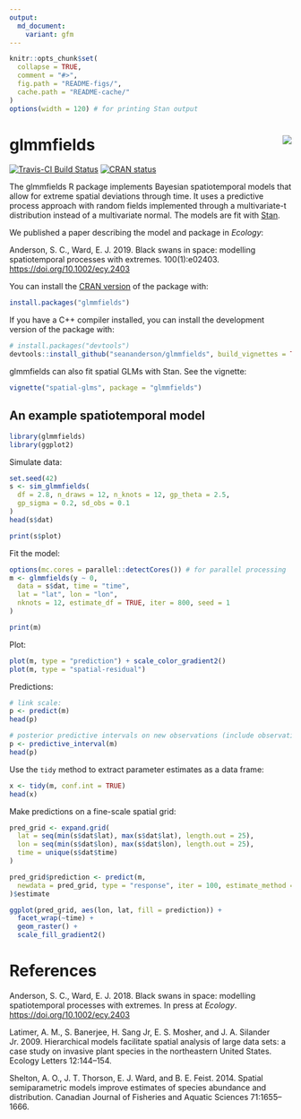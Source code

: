 ```yaml
---
output:
  md_document:
    variant: gfm
---
```


<!-- README.md is generated from README.Rmd. Please edit that file -->

```r
knitr::opts_chunk$set(
  collapse = TRUE,
  comment = "#>",
  fig.path = "README-figs/",
  cache.path = "README-cache/"
)
options(width = 120) # for printing Stan output
```

# glmmfields <img src="inst/logo.png" align="right" />

[![Travis-CI Build Status](https://travis-ci.org/seananderson/glmmfields.svg?branch=master)](https://travis-ci.org/seananderson/glmmfields)
[![CRAN status](https://www.r-pkg.org/badges/version/glmmfields)](https://cran.r-project.org/package=glmmfields)
<!-- [![codecov](https://codecov.io/github/seananderson/glmmfields/branch/master/graphs/badge.svg)](https://codecov.io/github/seananderson/glmmfields) -->

The glmmfields R package implements Bayesian spatiotemporal models that allow for extreme
spatial deviations through time. It uses a predictive process approach with
random fields implemented through a multivariate-t distribution instead of a
multivariate normal. The models are fit with [Stan](http://mc-stan.org/).

We published a paper describing the model and package in *Ecology*:

Anderson, S. C., Ward, E. J. 2019. Black swans in space: modelling
spatiotemporal processes with extremes. 100(1):e02403.
<https://doi.org/10.1002/ecy.2403>

You can install the [CRAN version](https://cran.r-project.org/package=glmmfields) of the package with:

```r
install.packages("glmmfields")
```

If you have a C++ compiler installed, you can install the development version of the package with:

```r
# install.packages("devtools")
devtools::install_github("seananderson/glmmfields", build_vignettes = TRUE)
```

glmmfields can also fit spatial GLMs with Stan. See the vignette:

```r
vignette("spatial-glms", package = "glmmfields")
```

## An example spatiotemporal model

```r
library(glmmfields)
library(ggplot2)
```

Simulate data:

```r
set.seed(42)
s <- sim_glmmfields(
  df = 2.8, n_draws = 12, n_knots = 12, gp_theta = 2.5,
  gp_sigma = 0.2, sd_obs = 0.1
)
head(s$dat)
```

```r
print(s$plot)
```

Fit the model:

```r
options(mc.cores = parallel::detectCores()) # for parallel processing
m <- glmmfields(y ~ 0,
  data = s$dat, time = "time",
  lat = "lat", lon = "lon",
  nknots = 12, estimate_df = TRUE, iter = 800, seed = 1
)
```

```r
print(m)
```

Plot:

```r
plot(m, type = "prediction") + scale_color_gradient2()
plot(m, type = "spatial-residual")
```

Predictions:

```r
# link scale:
p <- predict(m)
head(p)

# posterior predictive intervals on new observations (include observation error):
p <- predictive_interval(m)
head(p)
```

Use the `tidy` method to extract parameter estimates as a data frame:

```r
x <- tidy(m, conf.int = TRUE)
head(x)
```

Make predictions on a fine-scale spatial grid:

```r
pred_grid <- expand.grid(
  lat = seq(min(s$dat$lat), max(s$dat$lat), length.out = 25),
  lon = seq(min(s$dat$lon), max(s$dat$lon), length.out = 25),
  time = unique(s$dat$time)
)

pred_grid$prediction <- predict(m,
  newdata = pred_grid, type = "response", iter = 100, estimate_method = "median"
)$estimate

ggplot(pred_grid, aes(lon, lat, fill = prediction)) +
  facet_wrap(~time) +
  geom_raster() +
  scale_fill_gradient2()
```

# References

Anderson, S. C., Ward, E. J. 2018. Black swans in space: modelling
spatiotemporal processes with extremes. In press at *Ecology*.
<https://doi.org/10.1002/ecy.2403>

Latimer, A. M., S. Banerjee, H. Sang Jr, E. S. Mosher, and J. A. Silander Jr. 2009. Hierarchical models facilitate spatial analysis of large data sets: a case study on invasive plant species in the northeastern United States. Ecology Letters 12:144–154.

Shelton, A. O., J. T. Thorson, E. J. Ward, and B. E. Feist. 2014. Spatial semiparametric models improve estimates of species abundance and distribution. Canadian Journal of Fisheries and Aquatic Sciences 71:1655–1666.

